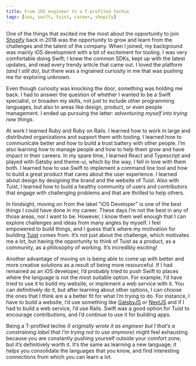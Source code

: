 ```yaml
---
title: From iOS engineer to a T-profiled techie
tags: [ios, swift, tuist, career, shopify]
---
```


One of the things that excited me the most about the opportunity to join [Shopify](https://shopify.com) back in 2018 was the opportunity to grow and learn from  the challenges and the talent of the company. When I joined, my background was mainly iOS development with a bit of excitement for tooling. I was very comfortable doing Swift; I knew the common SDKs, kept up with the latest updates, and read every trendy article that came out. I loved the platform *(and I still do)*, but there was a ingrained curiosity in me that was pushing me for exploring unknown.

Even though curiosity was knocking the door, something was holding me back. I had to answer the question of whether I wanted to be a Swift specialist, or broaden my skills, not just to include other programming languages, but also to areas like design, product, or even people management. I ended up pursuing the latter: *adventuring myself into trying new things.*

At work I learned Ruby and Ruby on Rails. I learned how to work in large and distributed organizations and support them with tooling. I learned how to communicate better and how to build a trust battery with other people. I’m also learning how to manage people and how to help them  grow and have impact in their careers. In my spare time, I learned React and Typescript and played with Gatsby and theme-ui, which by the way, I fell in love with them both. I learned how to use Swift to implement a command line tool and how to build a great product that cares about the user experience. I learned about design by designing the brand and the website of Tuist. Also with Tuist, I learned how to build a healthy community of users and contributors that engage with challenging problems and that are thrilled to help others.

In hindsight, moving on from the label "iOS Developer" is one of the best things I could have done in my career. These days I’m not the best in any of those areas, nor I want to be. However, I know them well enough that I can explore challenges and ideas from many angles by myself. I feel empowered to build things, and I guess that’s where my motivation for building [Tuist](https://tuist.io) comes from. It’s not just about the challenge, which motivates me a lot, but having the opportunity to think of Tuist as a product, as a community, as a philosophy of working. It’s incredibly exciting!

Another advantage of moving on is being able to come up with better and more creative solutions as a result of being more resourceful. If I had remained as an iOS developer, I’d probably tried to push Swift to places where the language is not the most suitable option. For example, I’d have tried to use it to build my website, or implement a web service with it. You can definitively do it, but after learning about other options, I can choose the ones that I think are a a better fit for what I’m trying to do. For instance, I have to build a website, I’d use something like [GatsbyJS](https://www.gatsbyjs.org) or [NextJS](https://nextjs.org) and if I had to build a web service, I’d use Rails. Swift was a good option for Tuist to encourage contributions, and I’d continue to use it for building apps.

Being a T-profiled techie *(I originally wrote it as engineer but I that’s a constraining label that I’m trying not to use anymore)* might feel exhausting because you are constantly pushing yourself outside your comfort zone, but it’s definitively worth it. It’s the same as learning a new language; it helps you consolidate the languages that you know, and find interesting connections from which you can learn a lot.

 